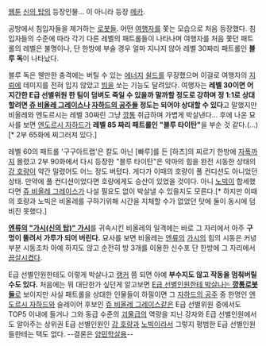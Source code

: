 [[웹툰]] [[신의 탑]]의 등장인물... 이 아니라 등장 [[메카]].

공방에서 침입자들을 제거하는 [[로봇]]들. 어떤 [[여행자(신의 탑)|여행자]]를 쫓는 모습으로 처음 등장했다. 침입자들의 수준에 따라 각기 다른 레벨의 패트롤들이 나타나며 여행자를 처음 쫓던 패트롤의 레벨은 불명이나, 단 한방에 부술 경우 얼마 지나지 않아 레벨 30짜리 패트롤인 '''블루 독'''이 나타났다.

블루 독은 웬만한 충격에는 버틸 수 있는 [[에너지]] [[쉴드]]를 무장했으며 이걸로 여행자의 [[지뢰]]에 데미지를 전혀 입지 않았고 [[빔]]을 쏘는 기능도 달려있다. 여행자는 '''레벨 30이면 어지간한 E급 선별위원 한 팀이 덤벼도 죽일 수 있을까 말까할 정도로 강하며 정 1:1로 상대할려면  [[쥬 비올레 그레이스]]나 [[자하드의 공주]]들 정도는 되어야 상대할 수 있다'''고 말했지만 비올레와 엔도르시는 레벨 30짜린 그냥 [[깡통]] 취급하며 가볍게 박살낸다... 후에 나온 묘사를 보면 [[엔도르시 자하드]]가 '''레벨 85 짜리 패트롤인 "블루 타이탄"'''을 부순 것 같다.(...)[* 2부 65화에 찌그러져 있다.] 

레벨 60의 패트롤 '구구아트랩'은 칼도 아닌 [빠루]를 든 [하츠]의 찌르기 한방에 [[자폭]]까지 몰렸고 2부 90화에서 다시 등장한 "블루 타이탄"은 악마의 힘을 완전 시동한 상태의 [[강 호량]]이 약간 밀렸어도 어느 정도 버텼다. 게다가 이때의 호량이 풀 컨디션도 아니었던 상태. 만약에 풀 컨디션이었다면 호량에게도 승산이 있었을 것이다. 아니 [[노빅(신의 탑)|노빅]]이 합세했다면 [[쥬 비올레 그레이스]]가 나설 필요도 없이 박살낼 수 있을지도 모른다.[* 하지만 이때의 호량과 노빅은 비올레를 구하기위해 시간을 지체할 수가 없었던 탓에 둘이 동시에 덤비진 못했다.]

'''[[엔류]]의 [["가시(신의 탑)" 가시]]'''를 귀속시킨 비올레의 일격에는 바로 그 자리에서 아주 '''구멍이 뚤려서 가루가 되어 버린다.''' 묘사를 보면 비올레는 [[엔류]]의 [[가시]]의 힘의 시동은 커녕 부분 시동조차 아예 하지도 않고 순전히 방 3개를 이용한 신수포 단 한방에 그 자리에서 [[끔살]]시켰다. 

E급 선별인원한테도 이렇게 박살나고 [[랭커]] 쯤 되면 아예 '''부수지도 않고 작동을 멈춰버릴 수도 있다.''' 처음에는 뭐 대단한가 싶던게 알고보면 [[야라레메카|E급 선별인원한테 박살나는 '''깡통로봇들''']]로 보이지만 사실 패트롤을 상대한 인물들이 하필이면 그 [[자하드의 공주]] 중 한명인 [[엔도르시 자하드]]와 슬레이어 후보인 [[쥬 비올레 그레이스]]같은 E급 선별위원 중에서도 TOP5 이내에 들거나 그와 동급 수준의 [[괴물]]급의 역량을 지닌 강자와 E급 선별인원에서도 알아주는 상위권 E급 선별인원인 [[강 호량]]과  [[노빅(신의 탑)|노빅]]이라서 그렇지 평범한 E급 선별인원들한테는 택도 없다. --결론은 [[양민학살]]용-- 
